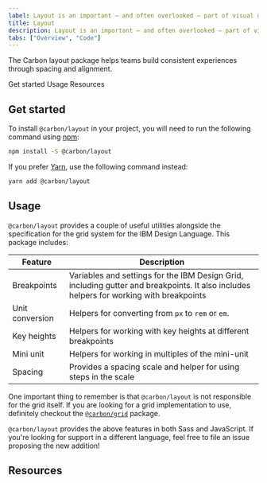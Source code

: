 ```yaml
---
label: Layout is an important — and often overlooked — part of visual design. Carbon takes a lot of the guesswork out of spacing to help designers deliver clear, functional layouts.
title: Layout
description: Layout is an important — and often overlooked — part of visual design. Carbon takes a lot of the guesswork out of spacing to help designers deliver clear, functional layouts.
tabs: ["Overview", "Code"]
---
```


<PageDescription>

The Carbon layout package helps teams build consistent experiences through spacing and alignment.

</PageDescription>

<AnchorLinks>

<AnchorLink>Get started</AnchorLink>
<AnchorLink>Usage</AnchorLink>
<AnchorLink>Resources</AnchorLink>

</AnchorLinks>

## Get started

To install `@carbon/layout` in your project, you will need to run the following
command using [npm](https://www.npmjs.com/):

```bash
npm install -S @carbon/layout
```

If you prefer [Yarn](https://yarnpkg.com/en/), use the following command
instead:

```bash
yarn add @carbon/layout
```

## Usage

`@carbon/layout` provides a couple of useful utilities alongside the
specification for the grid system for the IBM Design Language. This package
includes:

| Feature         | Description                                                                                                                             |
| --------------- | --------------------------------------------------------------------------------------------------------------------------------------- |
| Breakpoints     | Variables and settings for the IBM Design Grid, including gutter and breakpoints. It also includes helpers for working with breakpoints |
| Unit conversion | Helpers for converting from `px` to `rem` or `em`.                                                                                      |
| Key heights     | Helpers for working with key heights at different breakpoints                                                                           |
| Mini unit       | Helpers for working in multiples of the mini-unit                                                                                       |
| Spacing         | Provides a spacing scale and helper for using steps in the scale                                                                        |

One important thing to remember is that `@carbon/layout` is not responsible for
the grid itself. If you are looking for a grid implementation to use, definitely
checkout the [`@carbon/grid`](../grid) package.

`@carbon/layout` provides the above features in both Sass and JavaScript. If
you're looking for support in a different language, feel free to file an issue
proposing the new addition!

## Resources

<Row className="resource-card-group">
  <Column colMd={4} colLg={4} noGutterSm>
    <ResourceCard
      subTitle="Carbon layout package"
      href="https://github.com/carbon-design-system/carbon/blob/master/packages/layout"
    >

<MdxIcon name="bee" />

  </ResourceCard>
  </Column>
  <Column colMd={4} colLg={4} noGutterSm>
    <ResourceCard
      subTitle="Layout package demo"
      href="https://carbon-elements.netlify.app/layout/examples/preview/"
    >

<MdxIcon name="bee" />

  </ResourceCard>
  </Column>
</Row>
